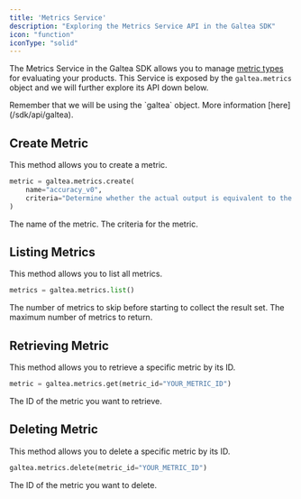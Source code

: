 ```yaml
---
title: 'Metrics Service'
description: "Exploring the Metrics Service API in the Galtea SDK"
icon: "function"
iconType: "solid"
---
```


The Metrics Service in the Galtea SDK allows you to manage [metric types](/concepts/metric-type) for evaluating your products.
This Service is exposed by the `galtea.metrics` object and we will further explore its API down below.

<Info>
  Remember that we will be using the `galtea` object. More information [here](/sdk/api/galtea).
</Info>

## Create Metric

This method allows you to create a metric.

```python
metric = galtea.metrics.create(
    name="accuracy_v0",
    criteria="Determine whether the actual output is equivalent to the expected output."
)
```

<ResponseField name="name" type="string" required>
  The name of the metric.
</ResponseField>

<ResponseField name="criteria" type="string" required>
  The criteria for the metric.
</ResponseField>

## Listing Metrics

This method allows you to list all metrics.

```python
metrics = galtea.metrics.list()
```

<ResponseField name="offset" type="int">
  The number of metrics to skip before starting to collect the result set.
</ResponseField>

<ResponseField name="limit" type="int">
  The maximum number of metrics to return.
</ResponseField>

## Retrieving Metric

This method allows you to retrieve a specific metric by its ID.

```python
metric = galtea.metrics.get(metric_id="YOUR_METRIC_ID")
```

<ResponseField name="metric_id" type="string" required>
  The ID of the metric you want to retrieve.
</ResponseField>

## Deleting Metric

This method allows you to delete a specific metric by its ID.

```python
galtea.metrics.delete(metric_id="YOUR_METRIC_ID")
```

<ResponseField name="metric_id" type="string" required>
  The ID of the metric you want to delete.
</ResponseField>

